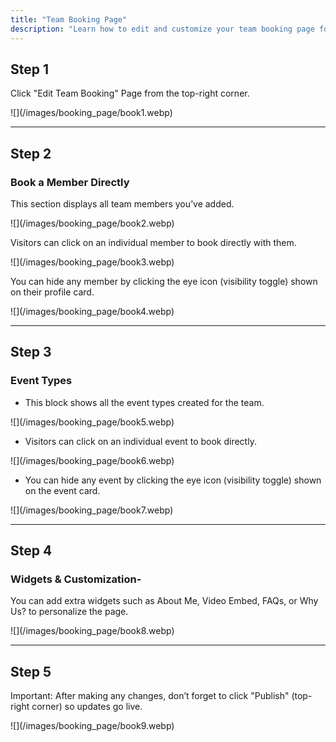 ```yaml
---
title: "Team Booking Page"
description: "Learn how to edit and customize your team booking page for a better scheduling experience."
---
```


## Step 1

Click "Edit Team Booking" Page from the top-right corner.

<Frame>
  ![](/images/booking_page/book1.webp)
</Frame>

---

## Step 2

### Book a Member Directly

This section displays all team members you’ve added.

<Frame>
  ![](/images/booking_page/book2.webp)
</Frame>

Visitors can click on an individual member to book directly with them.

<Frame>
  ![](/images/booking_page/book3.webp)
</Frame>

You can hide any member by clicking the eye icon (visibility toggle) shown on their profile card.

<Frame>
  ![](/images/booking_page/book4.webp)
</Frame>

---

## Step 3

### Event Types

- This block shows all the event types created for the team.

<Frame>
  ![](/images/booking_page/book5.webp)
</Frame>

- Visitors can click on an individual event to book directly.

<Frame>
  ![](/images/booking_page/book6.webp)
</Frame>

- You can hide any event by clicking the eye icon (visibility toggle) shown on the event card.

<Frame>
  ![](/images/booking_page/book7.webp)
</Frame>

---

## Step 4

### Widgets & Customization-

You can add extra widgets such as About Me, Video Embed, FAQs, or Why Us? to personalize the page.

<Frame>
  ![](/images/booking_page/book8.webp)
</Frame>

---

## Step 5

Important: After making any changes, don’t forget to click "Publish" (top-right corner) so updates go live.

<Frame>
  ![](/images/booking_page/book9.webp)
</Frame>